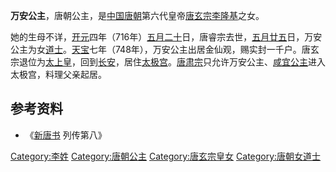 {{東亞女性歷史人物
| 名稱=万安公主
| 身份=[[唐朝|唐朝]]公主
| 畫像=
| 說明=
| 姓=李
| 封爵=[[公主|公主]]
| 位號=
| 封號=万安公主
| 出生年=
| 婚年=
| 逝世年=
| 諡號=
| 墳墓=
| 父親=[[唐玄宗|唐玄宗]][[李隆基|李隆基]]
|}}
'''万安公主'''，唐朝公主，是[[中国|中国]][[唐朝|唐朝]]第六代皇帝[[唐玄宗|唐玄宗]][[李隆基|李隆基]]之女。

她的生母不详，[[开元|开元]]四年（716年）[[五月二十|五月二十]]日，唐睿宗去世，[[五月廿五|五月廿五]]日，万安公主为女[[道士|道士]]。[[天宝_(唐朝)|天宝]]七年（748年），万安公主出居金仙观，赐实封一千户。唐玄宗退位为[[太上皇|太上皇]]，回到[[长安|长安]]，居住[[太极宫|太极宫]]。[[唐肃宗|唐肃宗]]只允许万安公主、[[咸宜公主|咸宜公主]]进入太极宫，料理父亲起居。
== 参考资料 ==
*《[[新唐书|新唐书]] 列传第八》
[[Category:李姓|Category:李姓]]
[[Category:唐朝公主|Category:唐朝公主]]
[[Category:唐玄宗皇女|Category:唐玄宗皇女]]
[[Category:唐朝女道士|Category:唐朝女道士]]
